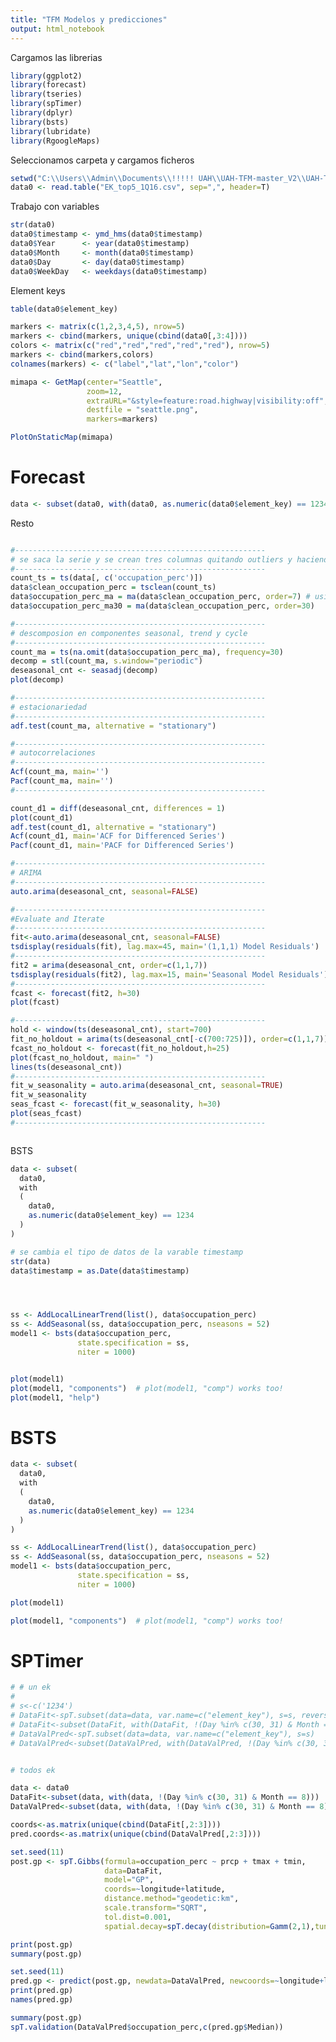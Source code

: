 ---
title: "TFM Modelos y predicciones"
output: html_notebook
---
Cargamos las librerias
```{r}
library(ggplot2)
library(forecast)
library(tseries)
library(spTimer)
library(dplyr)
library(bsts)
library(lubridate)
library(RgoogleMaps)
```
Seleccionamos carpeta y cargamos ficheros
```{r}
setwd("C:\\Users\\Admin\\Documents\\!!!!! UAH\\UAH-TFM-master_V2\\UAH-TFM-master\\data")
data0 <- read.table("EK_top5_1Q16.csv", sep=",", header=T)
```
Trabajo con variables
```{r}
str(data0)
data0$timestamp <- ymd_hms(data0$timestamp)
data0$Year      <- year(data0$timestamp)
data0$Month     <- month(data0$timestamp)
data0$Day       <- day(data0$timestamp)
data0$WeekDay   <- weekdays(data0$timestamp)
```
Element keys
```{r}
table(data0$element_key)

```

```{r}
markers <- matrix(c(1,2,3,4,5), nrow=5) 
markers <- cbind(markers, unique(cbind(data0[,3:4]))) 
colors <- matrix(c("red","red","red","red","red"), nrow=5) 
markers <- cbind(markers,colors)
colnames(markers) <- c("label","lat","lon","color")

mimapa <- GetMap(center="Seattle", 
                 zoom=12,
                 extraURL="&style=feature:road.highway|visibility:off",
                 destfile = "seattle.png",
                 markers=markers)

PlotOnStaticMap(mimapa)
```



# Forecast
```{r}
data <- subset(data0, with(data0, as.numeric(data0$element_key) == 1234))
```
Resto
```{r}

```

```{r}
#--------------------------------------------------------
# se saca la serie y se crean tres columnas quitando outliers y haciendo las medias
#--------------------------------------------------------
count_ts = ts(data[, c('occupation_perc')])
data$clean_occupation_perc = tsclean(count_ts)
data$occupation_perc_ma = ma(data$clean_occupation_perc, order=7) # using the clean count with no outliers
data$occupation_perc_ma30 = ma(data$clean_occupation_perc, order=30)
```

```{r}
#--------------------------------------------------------
# descomposion en componentes seasonal, trend y cycle
#--------------------------------------------------------
count_ma = ts(na.omit(data$occupation_perc_ma), frequency=30)
decomp = stl(count_ma, s.window="periodic")
deseasonal_cnt <- seasadj(decomp)
plot(decomp)
```

```{r}
#--------------------------------------------------------
# estacionariedad
#--------------------------------------------------------
adf.test(count_ma, alternative = "stationary")
```



```{r}
#--------------------------------------------------------
# autocorrelaciones
#--------------------------------------------------------
Acf(count_ma, main='')
Pacf(count_ma, main='')
#--------------------------------------------------------
```



```{r}

count_d1 = diff(deseasonal_cnt, differences = 1)
plot(count_d1)
adf.test(count_d1, alternative = "stationary")
Acf(count_d1, main='ACF for Differenced Series')
Pacf(count_d1, main='PACF for Differenced Series')
```


```{r}
#--------------------------------------------------------
# ARIMA
#--------------------------------------------------------
auto.arima(deseasonal_cnt, seasonal=FALSE)
```


```{r}
#--------------------------------------------------------
#Evaluate and Iterate
#--------------------------------------------------------
fit<-auto.arima(deseasonal_cnt, seasonal=FALSE)
tsdisplay(residuals(fit), lag.max=45, main='(1,1,1) Model Residuals')
#--------------------------------------------------------
fit2 = arima(deseasonal_cnt, order=c(1,1,7))
tsdisplay(residuals(fit2), lag.max=15, main='Seasonal Model Residuals')
#--------------------------------------------------------
fcast <- forecast(fit2, h=30)
plot(fcast)
```

```{r}
#--------------------------------------------------------
hold <- window(ts(deseasonal_cnt), start=700)
fit_no_holdout = arima(ts(deseasonal_cnt[-c(700:725)]), order=c(1,1,7))
fcast_no_holdout <- forecast(fit_no_holdout,h=25)
plot(fcast_no_holdout, main=" ")
lines(ts(deseasonal_cnt))
#--------------------------------------------------------
fit_w_seasonality = auto.arima(deseasonal_cnt, seasonal=TRUE)
fit_w_seasonality
seas_fcast <- forecast(fit_w_seasonality, h=30)
plot(seas_fcast)
#--------------------------------------------------------
```
```{r}

```

BSTS

```{r}
data <- subset(
  data0, 
  with
  (
    data0, 
    as.numeric(data0$element_key) == 1234
  )
)
```


```{r}
# se cambia el tipo de datos de la varable timestamp
str(data)
data$timestamp = as.Date(data$timestamp)




ss <- AddLocalLinearTrend(list(), data$occupation_perc)
ss <- AddSeasonal(ss, data$occupation_perc, nseasons = 52)
model1 <- bsts(data$occupation_perc,
               state.specification = ss,
               niter = 1000)


plot(model1)
plot(model1, "components")  # plot(model1, "comp") works too!
plot(model1, "help")
```


# BSTS


```{r}
data <- subset(
  data0, 
  with
  (
    data0, 
    as.numeric(data0$element_key) == 1234
  )
)
```

```{r}
ss <- AddLocalLinearTrend(list(), data$occupation_perc)
ss <- AddSeasonal(ss, data$occupation_perc, nseasons = 52)
model1 <- bsts(data$occupation_perc,
               state.specification = ss,
               niter = 1000)
```

```{r}
plot(model1)
```

```{r}
plot(model1, "components")  # plot(model1, "comp") works too!
```
# SPTimer
```{r}
# # un ek
# 
# s<-c('1234')
# DataFit<-spT.subset(data=data, var.name=c("element_key"), s=s, reverse=TRUE) 
# DataFit<-subset(DataFit, with(DataFit, !(Day %in% c(30, 31) & Month == 8)))
# DataValPred<-spT.subset(data=data, var.name=c("element_key"), s=s) 
# DataValPred<-subset(DataValPred, with(DataValPred, !(Day %in% c(30, 31) & Month == 8)))


# todos ek

data <- data0
DataFit<-subset(data, with(data, !(Day %in% c(30, 31) & Month == 8)))
DataValPred<-subset(data, with(data, !(Day %in% c(30, 31) & Month == 8)))

```

```{r}
coords<-as.matrix(unique(cbind(DataFit[,2:3])))
pred.coords<-as.matrix(unique(cbind(DataValPred[,2:3])))
```

```{r}
set.seed(11)
post.gp <- spT.Gibbs(formula=occupation_perc ~ prcp + tmax + tmin,
                     data=DataFit, 
                     model="GP", 
                     coords=~longitude+latitude,
                     distance.method="geodetic:km", 
                     scale.transform="SQRT",
                     tol.dist=0.001,
                     spatial.decay=spT.decay(distribution=Gamm(2,1),tuning=0.1))
```

```{r}
print(post.gp)
summary(post.gp)
```

```{r}
set.seed(11)
pred.gp <- predict(post.gp, newdata=DataValPred, newcoords=~longitude+latitude, tol.dist = 0.001)
print(pred.gp)
names(pred.gp)
```

```{r}
summary(post.gp)
spT.validation(DataValPred$occupation_perc,c(pred.gp$Median))  
```

